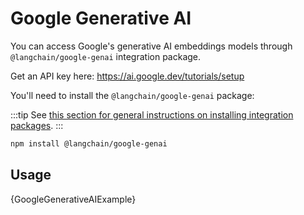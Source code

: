 
# Google Generative AI

You can access Google's generative AI embeddings models through
`@langchain/google-genai` integration package.

Get an API key here: https://ai.google.dev/tutorials/setup

You'll need to install the `@langchain/google-genai` package:

:::tip
See [this section for general instructions on installing integration packages](/docs/get_started/installation#installing-integration-packages).
:::

```bash npm2yarn
npm install @langchain/google-genai
```

## Usage


<CodeBlock language="typescript">{GoogleGenerativeAIExample}</CodeBlock>
